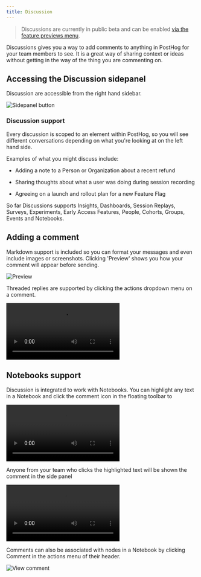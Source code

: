 ```yaml
---
title: Discussion
---
```


> Discussions are currently in public beta and can be enabled [via the feature previews menu](https://app.posthog.com/#panel=feature-previews%3Adiscussions).  

Discussions gives you a way to add comments to anything in PostHog for your team members to see. It is a great way of sharing context or ideas without getting in the way of the thing you are commenting on.

## Accessing the Discussion sidepanel

Discussion are accessible from the right hand sidebar.

![Sidepanel button](https://res.cloudinary.com/dmukukwp6/image/upload/v1710055416/posthog.com/contents/images/docs/discussion/side-panel.png)


### Discussion support

Every discussion is scoped to an element within PostHog, so you will see different conversations depending on what you're looking at on the left hand side.

Examples of what you might discuss include:

- Adding a note to a Person or Organization about a recent refund

- Sharing thoughts about what a user was doing during session recording

- Agreeing on a launch and rollout plan for a new Feature Flag

So far Discussions supports Insights, Dashboards, Session Replays, Surveys, Experiments, Early Access Features, People, Cohorts, Groups, Events and Notebooks.

## Adding a comment

Markdown support is included so you can format your messages and even include images or screenshots. Clicking 'Preview' shows you how your comment will appear before sending.

![Preview](https://res.cloudinary.com/dmukukwp6/image/upload/v1710055416/posthog.com/contents/images/docs/discussion/preview-markdown.png)

Threaded replies are supported by clicking the actions dropdown menu on a comment.

![Create comment](https://res.cloudinary.com/dmukukwp6/video/upload/v1710055416/posthog.com/contents/images/docs/discussion/reply-comment.mp4)

## Notebooks support

Discussion is integrated to work with Notebooks. You can highlight any text in a Notebook and click the comment icon in the floating toolbar to 

![Create comment](https://res.cloudinary.com/dmukukwp6/video/upload/v1710055416/posthog.com/contents/images/docs/discussion/create-comment.mp4)

Anyone from your team who clicks the highlighted text will be shown the comment in the side panel

![View comment](https://res.cloudinary.com/dmukukwp6/video/upload/v1710055416/posthog.com/contents/images/docs/discussion/view-comment.mp4)

Comments can also be associated with nodes in a Notebook by clicking Comment in the actions menu of their header.

![View comment](https://res.cloudinary.com/dmukukwp6/image/upload/v1710055416/posthog.com/contents/images/docs/discussion/comment-node.png)
